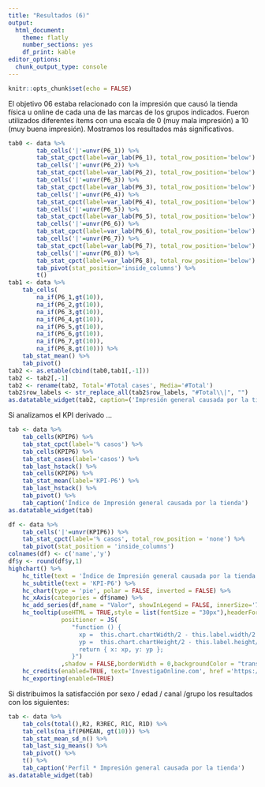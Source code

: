 ```yaml
---
title: "Resultados (6)"
output: 
  html_document: 
    theme: flatly
    number_sections: yes
    df_print: kable
editor_options: 
  chunk_output_type: console
---
```


```r
knitr::opts_chunk$set(echo = FALSE)
```

El objetivo 06 estaba relacionado con la impresión que causó la tienda física u online de cada una de las marcas de los grupos indicados. Fueron
utilizados diferentes ítems con una escala de 0 (muy mala impresión) a 10 (muy buena impresión). Mostramos los resultados más significativos.

```r
tab0 <- data %>%
        tab_cells('|'=unvr(P6_1)) %>% 
        tab_stat_cpct(label=var_lab(P6_1), total_row_position='below') %>%
        tab_cells('|'=unvr(P6_2)) %>% 
        tab_stat_cpct(label=var_lab(P6_2), total_row_position='below') %>%
        tab_cells('|'=unvr(P6_3)) %>% 
        tab_stat_cpct(label=var_lab(P6_3), total_row_position='below') %>%
        tab_cells('|'=unvr(P6_4)) %>% 
        tab_stat_cpct(label=var_lab(P6_4), total_row_position='below') %>%
        tab_cells('|'=unvr(P6_5)) %>% 
        tab_stat_cpct(label=var_lab(P6_5), total_row_position='below') %>%
        tab_cells('|'=unvr(P6_6)) %>% 
        tab_stat_cpct(label=var_lab(P6_6), total_row_position='below') %>%
        tab_cells('|'=unvr(P6_7)) %>% 
        tab_stat_cpct(label=var_lab(P6_7), total_row_position='below') %>%
        tab_cells('|'=unvr(P6_8)) %>% 
        tab_stat_cpct(label=var_lab(P6_8), total_row_position='below') %>%
        tab_pivot(stat_position='inside_columns') %>%
        t()
tab1 <- data %>%
    tab_cells(
        na_if(P6_1,gt(10)),
        na_if(P6_2,gt(10)),
        na_if(P6_3,gt(10)),
        na_if(P6_4,gt(10)),
        na_if(P6_5,gt(10)),
        na_if(P6_6,gt(10)),
        na_if(P6_7,gt(10)),
        na_if(P6_8,gt(10))) %>% 
    tab_stat_mean() %>%
    tab_pivot()
tab2 <- as.etable(cbind(tab0,tab1[,-1]))
tab2 <- tab2[,-1]
tab2 <- rename(tab2, Total='#Total cases', Media='#Total')
tab2$row_labels <- str_replace_all(tab2$row_labels, "#Total\\|", "")
as.datatable_widget(tab2, caption=('Impresión general causada por la tienda'))

```

Si analizamos el KPI derivado ...

```r
tab <- data %>%
	tab_cells(KPIP6) %>%
	tab_stat_cpct(label='% casos') %>%
    tab_cells(KPIP6) %>%
    tab_stat_cases(label='casos') %>%
    tab_last_hstack() %>%
    tab_cells(KPIP6) %>%
    tab_stat_mean(label='KPI-P6') %>%
    tab_last_hstack() %>%
	tab_pivot() %>%
    tab_caption('Índice de Impresión general causada por la tienda')
as.datatable_widget(tab)
```

```r
df <- data %>%
	tab_cells('|'=unvr(KPIP6)) %>%
	tab_stat_cpct(label='% casos', total_row_position = 'none') %>%
	tab_pivot(stat_position = 'inside_columns')
colnames(df) <- c('name','y')
df$y <- round(df$y,1)
highchart() %>%
    hc_title(text = 'Índice de Impresión general causada por la tienda') %>% 
    hc_subtitle(text = 'KPI-P6') %>% 
    hc_chart(type = 'pie', polar = FALSE, inverted = FALSE) %>% 
    hc_xAxis(categories = df$name) %>%
    hc_add_series(df,name = "Valor", showInLegend = FALSE, innerSize='75%',dataLabels = list(format="{point.name}<br>({point.y}%)"))%>%
    hc_tooltip(useHTML = TRUE,style = list(fontSize = "30px"),headerFormat = "",pointFormat = paste("<br><div style='text-align: center;'>Índice <b><br>",round(mean(data$KPIP6, na.rm = TRUE), 1),"</div>"),
               positioner = JS(
                  "function () {
                    xp =  this.chart.chartWidth/2 - this.label.width/2
                    yp =  this.chart.chartHeight/2 - this.label.height/2
                    return { x: xp, y: yp };
                  }")
               ,shadow = FALSE,borderWidth = 0,backgroundColor = "transparent",hideDelay = 9999) %>%
    hc_credits(enabled=TRUE, text='InvestigaOnline.com', href ='https://www.investigaonline.com') %>%
    hc_exporting(enabled=TRUE)
```

Si distribuimos la satisfacción por sexo / edad / canal /grupo los resultados con los siguientes:

```r
tab <- data %>%
    tab_cols(total(),R2, R3REC, R1C, R1D) %>%
    tab_cells(na_if(P6MEAN, gt(10))) %>%
    tab_stat_mean_sd_n() %>%
    tab_last_sig_means() %>%
	tab_pivot() %>%
    t() %>%
    tab_caption('Perfil * Impresión general causada por la tienda')
as.datatable_widget(tab)
```
